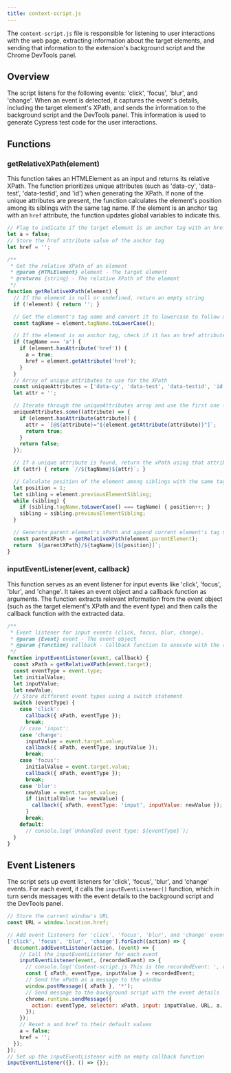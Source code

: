 ```yaml
---
title: context-script.js
---
```


The `content-script.js` file is responsible for listening to user interactions with the web page, extracting information about the target elements, and sending that information to the extension's background script and the Chrome DevTools panel.

## Overview
The script listens for the following events: 'click', 'focus', 'blur', and 'change'. When an event is detected, it captures the event's details, including the target element's XPath, and sends the information to the background script and the DevTools panel. This information is used to generate Cypress test code for the user interactions.

## Functions

### getRelativeXPath(element)

This function takes an HTMLElement as an input and returns its relative XPath. The function prioritizes unique attributes (such as 'data-cy', 'data-test', 'data-testid', and 'id') when generating the XPath. If none of the unique attributes are present, the function calculates the element's position among its siblings with the same tag name. If the element is an anchor tag with an `href` attribute, the function updates global variables to indicate this.
```javascript
// Flag to indicate if the target element is an anchor tag with an href attribute
let a = false;
// Store the href attribute value of the anchor tag
let href = '';

/**
 * Get the relative XPath of an element
 * @param {HTMLElement} element - The target element
 * @returns {string} - The relative XPath of the element
 */
function getRelativeXPath(element) {
  // If the element is null or undefined, return an empty string
  if (!element) { return ''; }

  // Get the element's tag name and convert it to lowercase to follow xPath conventions
  const tagName = element.tagName.toLowerCase();

  // If the element is an anchor tag, check if it has an href attribute and make assignments to global variables
  if (tagName === 'a') {
    if (element.hasAttribute('href')) {
      a = true;
      href = element.getAttribute('href');
    }
  }
  // Array of unique attributes to use for the XPath
  const uniqueAttributes = ['data-cy', 'data-test', 'data-testid', 'id'];
  let attr = '';

  // Iterate through the uniqueAttributes array and use the first one found on the element
  uniqueAttributes.some((attribute) => {
    if (element.hasAttribute(attribute)) {
      attr = `[@${attribute}="${element.getAttribute(attribute)}"]`;
      return true;
    }
    return false;
  });

  // If a unique attribute is found, return the xPath using that attribute
  if (attr) { return `//${tagName}${attr}`; }

  // Calculate position of the element among siblings with the same tag
  let position = 1;
  let sibling = element.previousElementSibling;
  while (sibling) {
    if (sibling.tagName.toLowerCase() === tagName) { position++; }
    sibling = sibling.previousElementSibling;
  }

  // Generate parent element's xPath and append current element's tag name and position
  const parentXPath = getRelativeXPath(element.parentElement);
  return `${parentXPath}/${tagName}[${position}]`;
}
```
### inputEventListener(event, callback)
This function serves as an event listener for input events like 'click', 'focus', 'blur', and 'change'. It takes an event object and a callback function as arguments. The function extracts relevant information from the event object (such as the target element's XPath and the event type) and then calls the callback function with the extracted data.
```javascript
/**
 * Event listener for input events (click, focus, blur, change).
 * @param {Event} event - The event object
 * @param {function} callback - Callback function to execute with the recorded event data
 */
function inputEventListener(event, callback) {
  const xPath = getRelativeXPath(event.target);
  const eventType = event.type;
  let initialValue;
  let inputValue;
  let newValue;
  // Store different event types using a switch statement
  switch (eventType) {
    case 'click':
      callback({ xPath, eventType });
      break;
    // case 'input':
    case 'change':
      inputValue = event.target.value;
      callback({ xPath, eventType, inputValue });
      break;
    case 'focus':
      initialValue = event.target.value;
      callback({ xPath, eventType });
      break;
    case 'blur':
      newValue = event.target.value;
      if (initialValue !== newValue) {
        callback({ xPath, eventType: 'input', inputValue: newValue });
      }
      break;
    default:
      // console.log(`Unhandled event type: ${eventType}`);
  }
}
```
## Event Listeners
The script sets up event listeners for 'click', 'focus', 'blur', and 'change' events. For each event, it calls the `inputEventListener()` function, which in turn sends messages with the event details to the background script and the DevTools panel.
```javascript
// Store the current window's URL
const URL = window.location.href;

// Add event listeners for 'click', 'focus', 'blur', and 'change' events
['click', 'focus', 'blur', 'change'].forEach((action) => {
  document.addEventListener(action, (event) => {
    // Call the inputEventListener for each event
    inputEventListener(event, (recordedEvent) => {
      // console.log('Content-script.js This is the recordedEvent: ', recordedEvent);
      const { xPath, eventType, inputValue } = recordedEvent;
      // Send the xPath as a message to the window
      window.postMessage({ xPath }, '*');
      // Send message to the background script with the event details
      chrome.runtime.sendMessage({
        action: eventType, selector: xPath, input: inputValue, URL, a, href,
      });
    });
    // Reset a and href to their default values
    a = false;
    href = '';
  });
});
// Set up the inputEventListener with an empty callback function
inputEventListener({}, () => {});
```